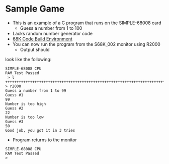 = Sample Game =

* This is an example of a C program that runs on the SIMPLE-68008 card
** Guess a number from 1 to 100
* Lacks random number generator code
* [https://github.com/douggilliland/Linux-68k/blob/master/SIMPLE_68008/README.wiki 68K Code Build Environment]
* You can now run the program from the S68K_002 monitor using R2000
** Output should
look like the following:
<pre>
SIMPLE-68008 CPU
RAM Test Passed
 > l
++++++++++++++++++++++++++++++++++++++++++++++++++++++++++++++++++++++++++++++++++++++++++++++++++>
> r2000
Guess a number from 1 to 99
Guess #1
99
Number is too high
Guess #2
22
Number is too low
Guess #3
50
Good job, you got it in 3 tries
</pre>
* Program returns to the monitor
<pre>
SIMPLE-68008 CPU
RAM Test Passed
>
</pre>
